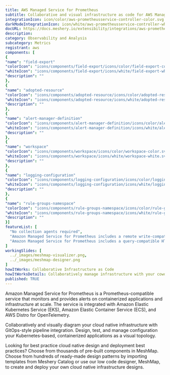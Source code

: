 ```yaml
---
title: AWS Managed Service for Prometheus
subtitle: Collaborative and visual infrastructure as code for AWS Managed Service for Prometheus
integrationIcon: icon/color/aws-prometheusservice-controller-color.svg
darkModeIntegrationIcon: icon/white/aws-prometheusservice-controller-white.svg
docURL: https://docs.meshery.io/extensibility/integrations/aws-prometheusservice-controller
description: 
category: Observability and Analysis
subcategory: Metrics
registrant: aws
components: [
{
"name": "field-export"
"colorIcon": "icons/components/field-export/icons/color/field-export-color.svg"
"whiteIcon": "icons/components/field-export/icons/white/field-export-white.svg"
"description": ""
},
{
"name": "adopted-resource"
"colorIcon": "icons/components/adopted-resource/icons/color/adopted-resource-color.svg"
"whiteIcon": "icons/components/adopted-resource/icons/white/adopted-resource-white.svg"
"description": ""
},
{
"name": "alert-manager-definition"
"colorIcon": "icons/components/alert-manager-definition/icons/color/alert-manager-definition-color.svg"
"whiteIcon": "icons/components/alert-manager-definition/icons/white/alert-manager-definition-white.svg"
"description": ""
},
{
"name": "workspace"
"colorIcon": "icons/components/workspace/icons/color/workspace-color.svg"
"whiteIcon": "icons/components/workspace/icons/white/workspace-white.svg"
"description": ""
},
{
"name": "logging-configuration"
"colorIcon": "icons/components/logging-configuration/icons/color/logging-configuration-color.svg"
"whiteIcon": "icons/components/logging-configuration/icons/white/logging-configuration-white.svg"
"description": ""
},
{
"name": "rule-groups-namespace"
"colorIcon": "icons/components/rule-groups-namespace/icons/color/rule-groups-namespace-color.svg"
"whiteIcon": "icons/components/rule-groups-namespace/icons/white/rule-groups-namespace-white.svg"
"description": ""
}]
featureList: [
  "No collection agents required",
  "Amazon Managed Service for Prometheus includes a remote write-compatible API that can ingest metrics from OpenTelemetry, Prometheus libraries, and existing Prometheus servers.",
  "Amazon Managed Service for Prometheus includes a query-compatible HTTP API that allows you to query metrics, metric labels, metric metadata, and time series metrics. "
]
workingSlides: [
  ../_images/meshmap-visualizer.png,
  ../_images/meshmap-designer.png
]
howItWorks: Collaborative Infrastructure as Code
howItWorksDetails: Collaboratively manage infrastructure with your coworkers synchronously sharing the same designs.
published: TRUE
---
```

<p>
Amazon Managed Service for Prometheus is a Prometheus-compatible service that monitors and provides alerts on containerized applications and infrastructure at scale. The service is integrated with Amazon Elastic Kubernetes Service (EKS), Amazon Elastic Container Service (ECS), and AWS Distro for OpenTelemetry.
</p>
<p>
    Collaboratively and visually diagram your cloud native infrastructure with GitOps-style pipeline integration. Design, test, and manage configuration your Kubernetes-based, containerized applications as a visual topology.
</p>
<p>
    Looking for best practice cloud native design and deployment best practices? Choose from thousands of pre-built components in MeshMap. Choose from hundreds of ready-made design patterns by importing templates from Meshery Catalog or use our low code designer, MeshMap, to create and deploy your own cloud native infrastructure designs.
</p>
